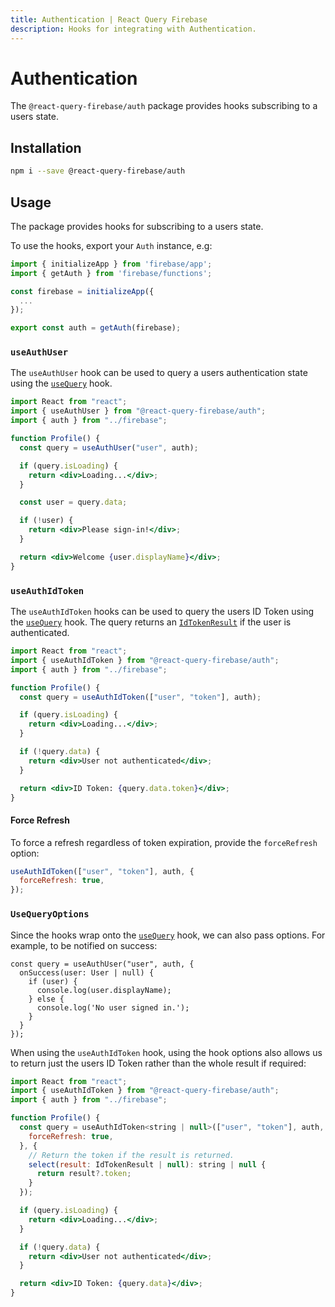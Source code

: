 ```yaml
---
title: Authentication | React Query Firebase
description: Hooks for integrating with Authentication.
---
```


# Authentication

The `@react-query-firebase/auth` package provides hooks subscribing to a users state.

## Installation

```bash
npm i --save @react-query-firebase/auth
```

## Usage

The package provides hooks for subscribing to a users state.

To use the hooks, export your `Auth` instance, e.g:

```js
import { initializeApp } from 'firebase/app';
import { getAuth } from 'firebase/functions';

const firebase = initializeApp({
  ...
});

export const auth = getAuth(firebase);
```

### `useAuthUser`

The `useAuthUser` hook can be used to query a users authentication state using the [`useQuery`](https://react-query.tanstack.com/reference/useQuery) hook.

```jsx
import React from "react";
import { useAuthUser } from "@react-query-firebase/auth";
import { auth } from "../firebase";

function Profile() {
  const query = useAuthUser("user", auth);

  if (query.isLoading) {
    return <div>Loading...</div>;
  }

  const user = query.data;

  if (!user) {
    return <div>Please sign-in!</div>;
  }

  return <div>Welcome {user.displayName}</div>;
}
```

### `useAuthIdToken`

The `useAuthIdToken` hooks can be used to query the users ID Token using the [`useQuery`](https://react-query.tanstack.com/reference/useQuery) hook.
The query returns an [`IdTokenResult`](https://firebase.google.com/docs/reference/js/auth.idtokenresult) if the user is authenticated.

```jsx
import React from "react";
import { useAuthIdToken } from "@react-query-firebase/auth";
import { auth } from "../firebase";

function Profile() {
  const query = useAuthIdToken(["user", "token"], auth);

  if (query.isLoading) {
    return <div>Loading...</div>;
  }

  if (!query.data) {
    return <div>User not authenticated</div>;
  }

  return <div>ID Token: {query.data.token}</div>;
}
```


#### Force Refresh

To force a refresh regardless of token expiration, provide the `forceRefresh` option:

```js
useAuthIdToken(["user", "token"], auth, {
  forceRefresh: true,
});
```


### `UseQueryOptions`

Since the hooks wrap onto the [`useQuery`](https://react-query.tanstack.com/reference/useQuery) hook, we can also pass options. 
For example, to be notified on success:

```tsx
const query = useAuthUser("user", auth, {
  onSuccess(user: User | null) {
    if (user) {
      console.log(user.displayName);
    } else {
      console.log('No user signed in.');
    }
  }
});
```

When using the `useAuthIdToken` hook, using the hook options also allows us to return just the 
users ID Token rather than the whole result if required:

```jsx
import React from "react";
import { useAuthIdToken } from "@react-query-firebase/auth";
import { auth } from "../firebase";

function Profile() {
  const query = useAuthIdToken<string | null>(["user", "token"], auth, {
    forceRefresh: true,
  }, {
    // Return the token if the result is returned.
    select(result: IdTokenResult | null): string | null {
      return result?.token;
    }
  });

  if (query.isLoading) {
    return <div>Loading...</div>;
  }

  if (!query.data) {
    return <div>User not authenticated</div>;
  }

  return <div>ID Token: {query.data}</div>;
}
```
